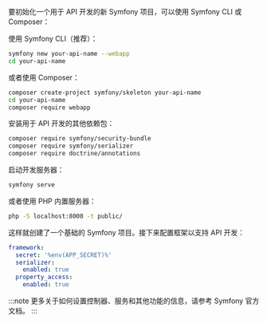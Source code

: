 要初始化一个用于 API 开发的新 Symfony 项目，可以使用 Symfony CLI 或 Composer：

使用 Symfony CLI（推荐）：

```bash
symfony new your-api-name --webapp
cd your-api-name
```

或者使用 Composer：

```bash
composer create-project symfony/skeleton your-api-name
cd your-api-name
composer require webapp
```

安装用于 API 开发的其他依赖包：

```bash
composer require symfony/security-bundle
composer require symfony/serializer
composer require doctrine/annotations
```

启动开发服务器：

```bash
symfony serve
```

或者使用 PHP 内置服务器：

```bash
php -S localhost:8000 -t public/
```

这样就创建了一个基础的 Symfony 项目。接下来配置框架以支持 API 开发：

```yaml title="config/packages/framework.yaml"
framework:
  secret: '%env(APP_SECRET)%'
  serializer:
    enabled: true
  property_access:
    enabled: true
```

:::note
更多关于如何设置控制器、服务和其他功能的信息，请参考 Symfony 官方文档。
:::
